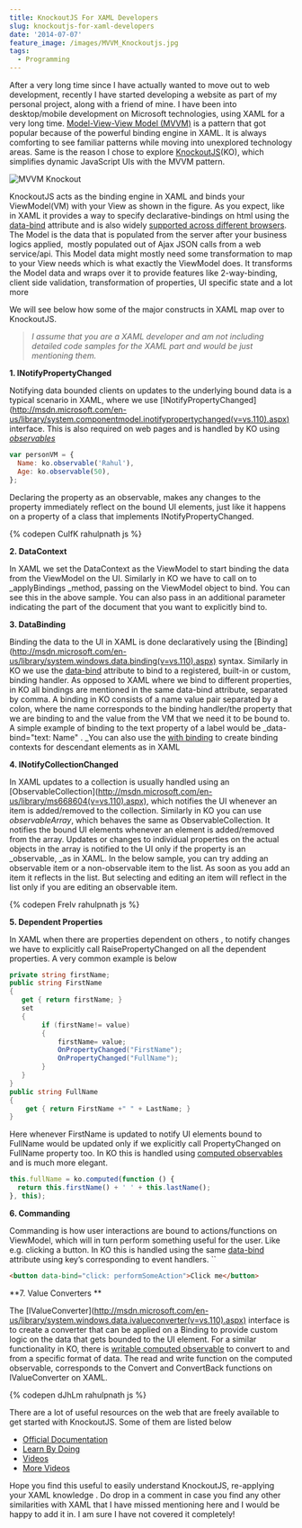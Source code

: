 ```yaml
---
title: KnockoutJS For XAML Developers
slug: knockoutjs-for-xaml-developers
date: '2014-07-07'
feature_image: /images/MVVM_Knockoutjs.jpg
tags:
  - Programming
---
```

After a very long time since I have actually wanted to move out to web development, recently I have started developing a website as part of my personal project, along with a friend of mine. I have been into desktop/mobile development on Microsoft technologies, using XAML for a very long time. [Model-View-View Model (MVVM)](/tag/mvvm/) is a pattern that got popular because of the powerful binding engine in XAML. It is always comforting to see familiar patterns while moving into unexplored technology areas. Same is the reason I chose to explore [KnockoutJS](http://knockoutjs.com/index.html)(KO), which simplifies dynamic JavaScript UIs with the MVVM pattern.

![MVVM Knockout](/images/MVVM_Knockoutjs.jpg)

KnockoutJS acts as the binding engine in XAML and binds your ViewModel(VM) with your View as shown in the figure. As you expect, like in XAML it provides a way to specify declarative-bindings on html using the [data-bind](http://knockoutjs.com/documentation/binding-syntax.html) attribute and is also widely [supported across different browsers](http://knockoutjs.com/documentation/browser-support.html). The Model is the data that is populated from the server after your business logics applied,  mostly populated out of Ajax JSON calls from a web service/api. This Model data might mostly need some transformation to map to your View needs which is what exactly the ViewModel does. It transforms the Model data and wraps over it to provide features like 2-way-binding, client side validation, transformation of properties, UI specific state and a lot more

We will see below how some of the major constructs in XAML map over to KnockoutJS.

> _I assume that you are a XAML developer and am not including detailed code samples for the XAML part and would be just mentioning them._

**1\. INotifyPropertyChanged**

Notifying data bounded clients on updates to the underlying bound data is a typical scenario in XAML, where we use \[INotifyPropertyChanged\](http://msdn.microsoft.com/en-us/library/system.componentmodel.inotifypropertychanged(v=vs.110).aspx) interface. This is also required on web pages and is handled by KO using _[observables](http://knockoutjs.com/documentation/observables.html)_

```javascript
var personVM = {
  Name: ko.observable('Rahul'),
  Age: ko.observable(50),
};

```

Declaring the property as an observable, makes any changes to the property immediately reflect on the bound UI elements, just like it happens on a property of a class that implements INotifyPropertyChanged.

{% codepen CuIfK rahulpnath js %}

**2\. DataContext**

In XAML we set the DataContext as the ViewModel to start binding the data from the ViewModel on the UI. Similarly in KO we have to call on to \_applyBindings \_method, passing on the ViewModel object to bind. You can see this in the above sample. You can also pass in an additional parameter indicating the part of the document that you want to explicitly bind to.

**3\. DataBinding**

Binding the data to the UI in XAML is done declaratively using the \[Binding\](http://msdn.microsoft.com/en-us/library/system.windows.data.binding(v=vs.110).aspx) syntax. Similarly in KO we use the [data-bind](http://knockoutjs.com/documentation/binding-syntax.html) attribute to bind to a registered, built-in or custom, binding handler. As opposed to XAML where we bind to different properties, in KO all bindings are mentioned in the same data-bind attribute, separated by comma. A binding in KO consists of a name value pair separated by a colon, where the name corresponds to the binding handler/the property that we are binding to and the value from the VM that we need it to be bound to. A simple example of binding to the text property of a label would be \_data-bind="text: Name" . \_You can also use the [with binding](http://knockoutjs.com/documentation/with-binding.html) to create binding contexts for descendant elements as in XAML

**4\. INotifyCollectionChanged**

In XAML updates to a collection is usually handled using an \[ObservableCollection\](http://msdn.microsoft.com/en-us/library/ms668604(v=vs.110).aspx), which notifies the UI whenever an item is added/removed to the collection. Similarly in KO you can use _observableArray_, which behaves the same as ObservableCollection. It notifies the bound UI elements whenever an element is added/removed from the array. Updates or changes to individual properties on the actual objects in the array is notified to the UI only if the property is an \_observable, \_as in XAML. In the below sample, you can try adding an observable item or a non-observable item to the list. As soon as you add an item it reflects in the list. But selecting and editing an item will reflect in the list only if you are editing an observable item.

{% codepen FreIv rahulpnath js %}

**5\. Dependent Properties**

In XAML when there are properties dependent on others , to notify changes we have to explicitly call RaisePropertyChanged on all the dependent properties. A very common example is below

```csharp
private string firstName;
public string FirstName
{
   get { return firstName; }
   set
   {
        if (firstName!= value)
        {
            firstName= value;
            OnPropertyChanged("FirstName");
            OnPropertyChanged("FullName");
        }
   }
}
public string FullName
{
    get { return FirstName +" " + LastName; }
}

```

Here whenever FirstName is updated to notify UI elements bound to FullName would be updated only if we explicitly call PropertyChanged on FullName property too. In KO this is handled using [computed observables](http://knockoutjs.com/documentation/computedObservables.html) and is much more elegant.

```javascript
this.fullName = ko.computed(function () {
  return this.firstName() + ' ' + this.lastName();
}, this);

```

**6\. Commanding**

Commanding is how user interactions are bound to actions/functions on ViewModel, which will in turn perform something useful for the user. Like e.g. clicking a button. In KO this is handled using the same [data-bind](http://knockoutjs.com/documentation/click-binding.html) attribute using key’s corresponding to event handlers. \`\`

```html
<button data-bind="click: performSomeAction">Click me</button>

```

\*\*7. Value Converters \*\*

The \[IValueConverter\](http://msdn.microsoft.com/en-us/library/system.windows.data.ivalueconverter(v=vs.110).aspx) interface is to create a converter that can be applied on a Binding to provide custom logic on the data that gets bounded to the UI element. For a similar functionality in KO, there is [writable computed observable](http://knockoutjs.com/documentation/computedObservables.html) to convert to and from a specific format of data. The read and write function on the computed observable, corresponds to the Convert and ConvertBack functions on IValueConverter on XAML.

{% codepen dJhLm rahulpnath js %}

There are a lot of useful resources on the web that are freely available to get started with KnockoutJS. Some of them are listed below

-   [Official Documentation](http://knockoutjs.com/documentation/introduction.html)
-   [Learn By Doing](http://learn.knockoutjs.com/)
-   [Videos](https://www.youtube.com/results?search_query=knockout+javascript)
-   [More Videos](http://channel9.msdn.com/Search?term=knockout#ch9Search)

Hope you find this useful to easily understand KnockoutJS, re-applying your XAML knowledge . Do drop in a comment in case you find any other similarities with XAML that I have missed mentioning here and I would be happy to add it in. I am sure I have not covered it completely!
